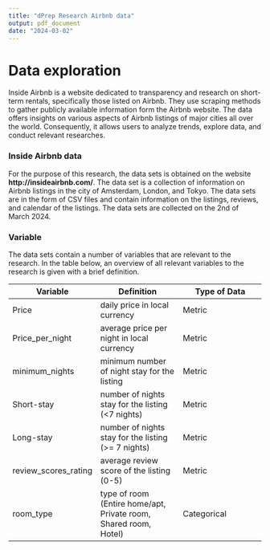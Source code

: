```yaml
---
title: "dPrep Research Airbnb data"
output: pdf_document
date: "2024-03-02"
---
```


# Data exploration
Inside Airbnb is a website dedicated to transparency and research on short-term rentals, specifically those listed on Airbnb. They use scraping methods to gather publicly available information form the Airbnb website. The data offers insights on various aspects of Airbnb listings of major cities all over the world. Consequently, it allows users to analyze trends, explore data, and conduct relevant researches.

### Inside Airbnb data
For the purpose of this research, the data sets is obtained on the website **http://insideairbnb.com/**. The data set is a collection of information on Airbnb listings in the city of Amsterdam, London, and Tokyo. The data sets are in the form of CSV files and contain information on the listings, reviews, and calendar of the listings. The data sets are collected on the 2nd of March 2024.

### Variable
The data sets contain a number of variables that are relevant to the research. 
In the table below, an overview of all relevant variables to the research is given with a brief definition.


Variable | Definition | Type of Data
------------- | ------------- | -------------
Price | daily price in local currency | Metric
Price_per_night | average price per night in local currency | Metric
minimum_nights | minimum number of night stay for the listing | Metric
Short-stay | number of nights stay for the listing (<7 nights) | Metric
Long-stay | number of nights stay for the listing (>= 7 nights) | Metric
review_scores_rating | average review score of the listing (0-5) | Metric
room_type | type of room (Entire home/apt, Private room, Shared room, Hotel) | Categorical



